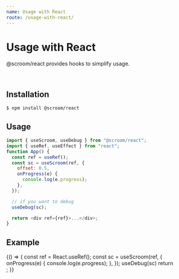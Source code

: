 ```yaml
---
name: Usage with React
route: /usage-with-react/
---
```



# Usage with React

@scroom/react provides hooks to simplify usage.

<br />

## Installation

```shell
$ npm install @scroom/react
```

## Usage

```js
import { useScroom, useDebug } from "@scroom/react";
import { useRef, useEffect } from "react";
function App() {
  const ref = useRef();
  const sc = useScroom(ref, {
    offset: 0.5,
    onProgress(e) {
      console.log(e.progress);
    },
  });

  // if you want to debug
  useDebug(sc);

  return <div ref={ref}>...</div>;
}
```

## Example

<Playground>
  {() => {
    const ref = React.useRef();
    const sc = useScroom(ref, {
       onProgress(e) {
        console.log(e.progress);
      },
    });
    useDebug(sc)
    return <div ref={ref} style={{height: '30vh'}}/>;
}}

</Playground>
